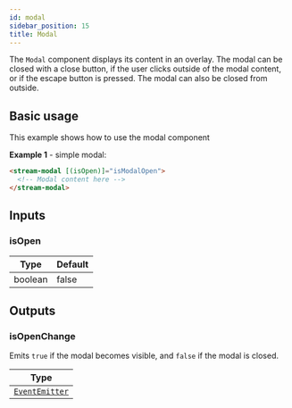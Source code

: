 ```yaml
---
id: modal
sidebar_position: 15
title: Modal
---
```


The `Modal` component displays its content in an overlay. The modal can be closed with a close button, if the user clicks outside of the modal content, or if the escape button is pressed. The modal can also be closed from outside.

## Basic usage

This example shows how to use the modal component

**Example 1** - simple modal:

```html
<stream-modal [(isOpen)]="isModalOpen">
  <!-- Modal content here -->
</stream-modal>
```

## Inputs

### isOpen

| Type    | Default |
| ------- | ------- |
| boolean | false   |

## Outputs

### isOpenChange

Emits `true` if the modal becomes visible, and `false` if the modal is closed.

| Type                                                       |
| ---------------------------------------------------------- |
| [`EventEmitter`](https://angular.io/api/core/EventEmitter) |
